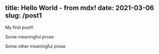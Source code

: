 title: Hello World - from mdx!
date: 2021-03-06
slug: /post1
---

My first post!!


Some meaningful prose



Some other meaningful prose